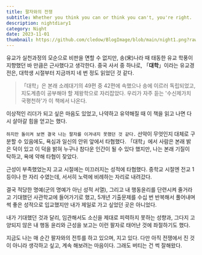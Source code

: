 ```yaml
---
title: 팔자와의 전쟁
subtitle: Whether you think you can or think you can't, you're right.
description: nightdiary1
category: Night
date: 2023-11-01
thumbnail: https://github.com/cledow/BlogImage/blob/main/night1.png?raw=true
---
```


유교가 실천과정의 모순으로 비판을 면할 수 없지만, 송(宋)나라 때 태동한 유교 학풍이 지향했던 바 만큼은 근사했다고 생각한다.
중국 사서 중 하나로, 「**대학**」이라는 유교경전은, 대학생 시절부터 지금까지 네 번 정도 읽었던 것 같다.
> 「대학」은 본래 소례대기의 49편 중 42편에 속했으나 송에 이르러 독립되었고,
> 지도계층이 공부해야 할 제왕학으로 자리잡았다.
> 우리가 자주 듣는 '수신제가치국평천하'가 이 책에서 나온다.

이상적인 리더가 되고 싶은 마음도 있었고, 나약하고 유약해질 때 이 책을 읽고 나면 다시 살아갈 힘을 얻고는 했다.

`하지만 돌이켜 보면 결국 나는 팔자를 이겨내지 못했던 것 같다.`
선악이 무엇인지 대체로 구분할 수 있음에도, 욕심과 일신의 안위 앞에서 타협했다.
「대학」에서 사람은 본래 밝은 덕이 있고 이 덕을 밝혀 누구나 참다운 인간이 될 수 있다 했지만,
나는 본래 기질이 탁하고, 욕에 약해 타협이 잦았다.


근성이 부족했었는지 고교 시절에는 미끄러지는 성적에 타협했다.
중학교 시절엔 전교 1등이나 한 자리 수였는데, 서서히 노력에 비례하는 자리로 내려갔다.

결국 적당한 명예(군의 명예가 아닌 성적 서열), 그리고 내 행동윤리를 단련시켜 줄거라고 기대했던 
사관학교에 들어가기로 했고,
5개년 기출문제를 수십 번 반복해서 풀어내며 썩 좋은 성적으로 입교했지만
내가 제일로 가고 싶었던 곳은 아니었다.

내가 기대했던 것과 달리,
임관해서도 소신을 제대로 피력하지 못하는 성향과, 그다지 고양되지 않은 내 행동 윤리와 근성을 보고는
이런 팔자로 태어난 것에 좌절하기도 했다.

지금도 나는 매 순간 팔자와의 전투를 하고 있으며, 지고 있다.
다만 아직 전쟁에서 진 것이 아니라 생각하고 싶고,
계속 해보려는 마음이다. 그래도 버티는 건 썩 잘해왔다.
<br />
<br />
<br />